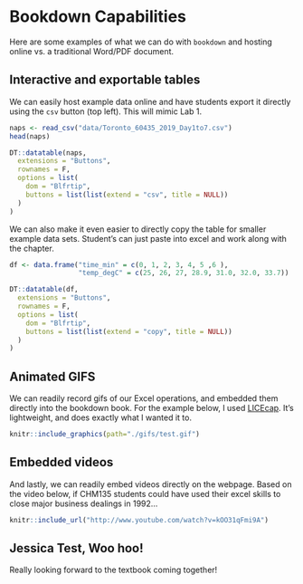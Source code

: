 # Bookdown Capabilities {#capabilities}


Here are some examples of what we can do with `bookdown` and hosting online vs. a traditional Word/PDF document. 

## Interactive and exportable tables

We can easily host example data online and have students export it directly using the `csv` button (top left). This will mimic Lab 1. 

```r


naps <- read_csv("data/Toronto_60435_2019_Day1to7.csv")
head(naps)
```

```r

DT::datatable(naps,
  extensions = "Buttons",
  rownames = F,
  options = list(
    dom = "Blfrtip",
    buttons = list(list(extend = "csv", title = NULL))
  )
)

```



We can also make it even easier to directly copy the table for smaller example data sets. Student's can just paste into excel and work along with the chapter. 

```r
df <- data.frame("time_min" = c(0, 1, 2, 3, 4, 5 ,6 ),
                 "temp_degC" = c(25, 26, 27, 28.9, 31.0, 32.0, 33.7))

DT::datatable(df,
  extensions = "Buttons",
  rownames = F,
  options = list(
    dom = "Blfrtip",
    buttons = list(list(extend = "copy", title = NULL))
  )
)

```
## Animated GIFS

We can readily record gifs of our Excel operations, and embedded them directly into the bookdown book. For the example below, I used [LICEcap](https://www.cockos.com/licecap/). It's lightweight, and does exactly what I wanted it to. 

```r
knitr::include_graphics(path="./gifs/test.gif")
```

## Embedded videos

And lastly, we can readily embed videos directly on the webpage. Based on the video below, if CHM135 students could have used their excel skills to close major business dealings in 1992...


```r
knitr::include_url("http://www.youtube.com/watch?v=kOO31qFmi9A")
```



## Jessica Test, Woo hoo!

Really looking forward to the textbook coming together!